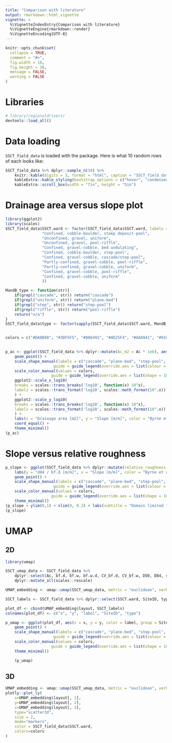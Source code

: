 ```yaml
---
title: "Comparison with literature"
output: rmarkdown::html_vignette
vignette: >
  %\VignetteIndexEntry{Comparison with literature}
  %\VignetteEngine{rmarkdown::render}
  %\VignetteEncoding{UTF-8}
---
```


```r
knitr::opts_chunk$set(
  collapse = TRUE,
  comment = "#>",
  fig.width = 10,
  fig.height = 10,
  message = FALSE,
  warning = FALSE
)
```

# Libraries

```r
# library(regionaldrivers)
devtools::load_all()
```

# Data loading

`SSCT_field_data` is loaded with the package.
Here is what 10 random rows of each looks like:

```r
SSCT_field_data %>% dplyr::sample_n(10) %>%
	knitr::kable(digits = 3, format = "html", caption = "SSCT_field_data") %>% 
	kableExtra::kable_styling(bootstrap_options = c("hover", "condensed")) %>% 
	kableExtra::scroll_box(width = "7in", height = "5in")
```

# Drainage area versus slope plot

```r
library(ggplot2)
library(scales)
SSCT_field_data$SSCT.ward <- factor(SSCT_field_data$SSCT.ward, labels = c(
				"Confined, cobble-boulder, steep deposit-pool",
				"Unconfined, gravel, uniform",
				"Unconfined, gravel, pool-riffle",
				"Confined, gravel-cobble, bed undulating",
				"Confined, cobble-boulder, step-pool",
				"Confined, gravel-cobble, cascade/step-pool",
				"Partly-confined, gravel-cobble, pool-riffle",
				"Partly-confined, gravel-cobble, uniform",
				"Confined, gravel-cobble, pool-riffle",
				"Confined, gravel-cobble, uniform"
				))

MandB_type <- function(str){
	if(grepl("cascade", str)) return("cascade")
	if(grepl("uniform", str)) return("plane-bed")
	if(grepl("step", str)) return("step-pool")
	if(grepl("riffle", str)) return("pool-riffle")
	return("n/a")
}
SSCT_field_data$type <- factor(sapply(SSCT_field_data$SSCT.ward, MandB_type), labels = c("cascade", "plane-bed", "step-pool", "pool-riffle", "n/a"))


colors = c("#DA0B98", "#3DF5F5", "#086491", "#AD25F4", "#AA0941", "#91080A", "#3D3EF5", "#0B51DA", "#580DF2", "#C00AC2")
			

p_ac <- ggplot(SSCT_field_data %>% dplyr::mutate(Ac_m2 = Ac * 1e6), aes(x = Ac_m2, y = slope, group = SSCT.ward, color = SSCT.ward, shape = type)) +
	geom_point() +
	scale_shape_manual(labels = c("cascade", "plane-bed", "step-pool", "pool-riffle", "n/a"), values = c(0, 1, 15, 19, 2),
                     guide = guide_legend(override.aes = list(colour = 1))) +
	scale_color_manual(values = colors, 
                    guide = guide_legend(override.aes = list(shape = 18))) +
	ggplot2::scale_x_log10(
	breaks = scales::trans_breaks('log10', function(x) 10^x),
	labels = scales::trans_format('log10', scales::math_format(10^.x))
	) +
	ggplot2::scale_y_log10(
	breaks = scales::trans_breaks('log10', function(x) 10^x),
	labels = scales::trans_format('log10', scales::math_format(10^.x))
	) +
	labs(x = "Drainage area [m2]", y = "Slope [m/m]", color = "Byrne et al. class", shape = "Montgomery and Buffington class") +
	coord_equal() +
	theme_minimal()
(p_ac)
```

# Slope versus relative roughness

```r
p_slope <- ggplot(SSCT_field_data %>% dplyr::mutate(relative_roughness = D84 * 1e-3 / bf.d), aes(x = slope, y = relative_roughness, group = SSCT.ward, color = SSCT.ward, shape = type)) +
	labs(y = "d84 / bf.d [m/m]", x = "Slope [m/m]", color = "Byrne et al. class", shape = "Montgomery and Buffington class",title = "Slope versus relative roughness", subtitle = "Full domain") +
	geom_point() +
	scale_shape_manual(labels = c("cascade", "plane-bed", "step-pool", "pool-riffle", "n/a"), values = c(0, 1, 15, 19, 2),
                     guide = guide_legend(override.aes = list(colour = 1))) +
	scale_color_manual(values = colors, 
                    guide = guide_legend(override.aes = list(shape = 18))) +
	theme_minimal()
(p_slope + ylim(0,1) + xlim(0, 0.2) + labs(subtitle = "Domain limited to domain from Montgomery and Buffington"))
(p_slope)
```

# UMAP

## 2D

```r
library(umap)

SSCT_umap_data <- SSCT_field_data %>% 
	dplyr::select(Ac, bf.d, bf.w, bf.w.d, CV_bf.d, CV_bf.w, D50, D84, slope, vc.dist) %>%
	dplyr::mutate_all(scales::rescale)

UMAP_embedding <- umap::umap(SSCT_umap_data, metric = "euclidean", verbose = TRUE, knn.repeat = 10, n_components = 2)

SSCT_labels <- SSCT_field_data %>% dplyr::select(SSCT.ward, SiteID, type)

plot_df <- cbind(UMAP_embedding$layout, SSCT_labels)
colnames(plot_df) <- c("x", "y", "label", "SiteID", "type")

p_umap <- ggplot(plot_df, aes(x = x, y = y, color = label, group = SiteID, shape = type)) + 
	geom_point() +
	scale_shape_manual(labels = c("cascade", "plane-bed", "step-pool", "pool-riffle", "n/a"), values = c(0, 1, 15, 19, 2),
	                 guide = guide_legend(override.aes = list(colour = 1))) +
	scale_color_manual(values = colors, 
	                guide = guide_legend(override.aes = list(shape = 18))) +
	theme_minimal()

	(p_umap)
```

## 3D

```r
UMAP_embedding <- umap::umap(SSCT_umap_data, metric = "euclidean", verbose = TRUE, knn.repeat = 10, n_components = 3)
plotly::plot_ly(
	x=UMAP_embedding$layout[, 1],
	y=UMAP_embedding$layout[, 2],
	z=UMAP_embedding$layout[, 3],
	type="scatter3d",
	size = 2,
	mode="markers",
	color = SSCT_field_data$SSCT.ward, 
	colors=colors
)
```
